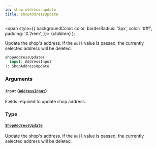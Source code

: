 ```yaml
---
id: shop-address-update
title: shopAddressUpdate
---
```


<span
style={{
      backgroundColor: color,
      borderRadius: '2px',
      color: '#fff',
      padding: '0.2rem',
    }}>
{children}
</span>
);

Update the shop's address. If the `null` value is passed, the currently selected address will be deleted.

```graphql
shopAddressUpdate(
  input: AddressInput
): ShopAddressUpdate

```

### Arguments

#### `input` ([`AddressInput`](/api-reference/inputs/address-input.mdx))

Fields required to update shop address.

### Type

#### [`ShopAddressUpdate`](/api-reference/objects/shop-address-update.mdx)

Update the shop's address. If the `null` value is passed, the currently selected address will be deleted.
